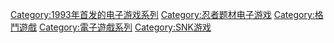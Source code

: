 {{cat main}}

{{DEFAULTSORT:Samurai Spirits}}
[[Category:1993年首发的电子游戏系列|Category:1993年首发的电子游戏系列]]
[[Category:忍者题材电子游戏|Category:忍者题材电子游戏]]
[[Category:格鬥遊戲|Category:格鬥遊戲]]
[[Category:電子遊戲系列|Category:電子遊戲系列]]
[[Category:SNK游戏|Category:SNK游戏]]